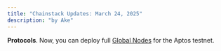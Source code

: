 ```yaml
---
title: "Chainstack Updates: March 24, 2025"
description: "by Ake"
---
```

**Protocols**. Now, you can deploy full [Global Nodes](/docs/global-elastic-node) for the Aptos testnet.
